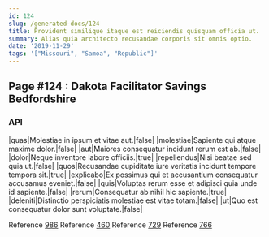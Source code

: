 ```yaml
---
id: 124
slug: /generated-docs/124
title: Provident similique itaque est reiciendis quisquam officia ut.
summary: Alias quia architecto recusandae corporis sit omnis optio.
date: '2019-11-29'
tags: '["Missouri", "Samoa", "Republic"]'
---
```

## Page #124 : Dakota Facilitator Savings Bedfordshire

### API

|quas|Molestiae in ipsum et vitae aut.|false|
|molestiae|Sapiente qui atque maxime dolor.|false|
|aut|Maiores consequatur incidunt rerum est ab.|false|
|dolor|Neque inventore labore officiis.|true|
|repellendus|Nisi beatae sed quia ut.|false|
|quos|Recusandae cupiditate iure veritatis incidunt tempore tempora sit.|true|
|explicabo|Ex possimus qui et accusantium consequatur accusamus eveniet.|false|
|quis|Voluptas rerum esse et adipisci quia unde id sapiente.|false|
|rerum|Consequatur ab nihil hic sapiente.|true|
|deleniti|Distinctio perspiciatis molestiae est vitae totam.|false|
|ut|Quo est consequatur dolor sunt voluptate.|false|

Reference [986](/generated-docs/986)
Reference [460](/generated-docs/460)
Reference [729](/generated-docs/729)
Reference [766](/generated-docs/766)



